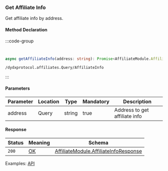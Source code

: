 ### Get Affiliate Info

Get affiliate info by address.

#### Method Declaration

:::code-group

```python [Python]
```

```rust [Rust]
```

```typescript [TypeScript]
async getAffiliateInfo(address: string): Promise<AffiliateModule.AffiliateInfoResponse>
```

```uri
/dydxprotocol.affiliates.Query/AffiliateInfo
```
:::

#### Parameters

| Parameter | Location  | Type      | Mandatory | Description                   |
| --------- | --------- | --------- | --------- | ----------------------------- |
| address   | Query     | string    | true      | Address to get affiliate info |

#### Response

| Status    | Meaning   | Schema                                    |
| --------- | --------- | ----------------------------------------- |
| `200`     | [OK]      | [AffiliateModule.AffiliateInfoResponse]   |

Examples: [API]

[API]: https://test-dydx-rest.kingnodes.com/dydxprotocol/affiliates/affiliate_info/dydx14zzueazeh0hj67cghhf9jypslcf9sh2n5k6art

[OK]: /types/ok
[AffiliateModule.AffiliateInfoResponse]: /types/cosmos

